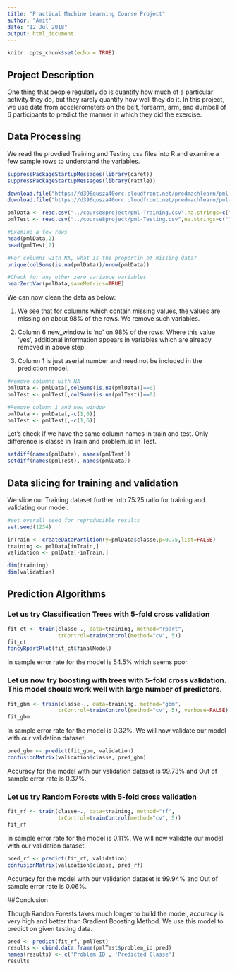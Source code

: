 ---
title: "Practical Machine Learning Course Project"
author: "Amit"
date: "12 Jul 2018"
output: html_document
---

```{r setup, include=FALSE}
knitr::opts_chunk$set(echo = TRUE)
```

## Project Description

One thing that people regularly do is quantify how much of a particular activity they do, but they rarely quantify how well they do it. In this project, we use data from accelerometers on the belt, forearm, arm, and dumbell of 6 participants to predict the manner in which they did the exercise.


## Data Processing

We read the provdied Training and Testing csv files into R and examine a few sample rows to understand the variables.
``` {r, results = "hide"}
suppressPackageStartupMessages(library(caret))
suppressPackageStartupMessages(library(rattle))

download.file("https://d396qusza40orc.cloudfront.net/predmachlearn/pml-training.csv","../course8project/pml-training.csv")
download.file("https://d396qusza40orc.cloudfront.net/predmachlearn/pml-testing.csv","../course8project/pml-testing.csv")

pmlData <- read.csv("../course8project/pml-Training.csv",na.strings=c("", "NA"))
pmlTest <- read.csv("../course8project/pml-Testing.csv",na.strings=c("", "NA"))

#Examine a few rows
head(pmlData,2)
head(pmlTest,2)

#For columns with NA, what is the proportin of missing data?
unique(colSums(is.na(pmlData))/nrow(pmlData))

#Check for any other zero variance variables
nearZeroVar(pmlData,saveMetrics=TRUE)
```

We can now clean the data as below:

1. We see that for columns which contain missing values, the values are missing on about 98% of the rows. We remove such variables.

2. Column 6 new_window is 'no' on 98% of the rows. Where this value 'yes', additional information appears in variables which are already removed in above step.

3. Column 1 is just aserial number and need not be included in the prediction model.


``` {r}
#remove columns with NA
pmlData <- pmlData[,colSums(is.na(pmlData))==0]
pmlTest <- pmlTest[,colSums(is.na(pmlTest))==0]

#Remove column 1 and new_window
pmlData <- pmlData[,-c(1,6)]
pmlTest <- pmlTest[,-c(1,6)]
```

Let's check if we have the same column names in train and test. Only difference is classe in Train and problem_id in Test.

```{r}
setdiff(names(pmlData), names(pmlTest))
setdiff(names(pmlTest), names(pmlData))
```


## Data slicing for training and validation

We slice our Training dataset further into 75:25 ratio for training and validating our model.
``` {r}
#set overall seed for reproducible results
set.seed(1234)

inTrain <- createDataPartition(y=pmlData$classe,p=0.75,list=FALSE)
training <- pmlData[inTrain,]
validation <- pmlData[-inTrain,]

dim(training)
dim(validation)
```


## Prediction Algorithms

### Let us try Classification Trees with 5-fold cross validation
```{r}
fit_ct <- train(classe~., data=training, method="rpart", 
                trControl=trainControl(method="cv", 5))
fit_ct
fancyRpartPlot(fit_ct$finalModel)
```

In sample error rate for the model is 54.5% which seems poor.

### Let us now try boosting with trees with 5-fold cross validation. This model should work well with large number of predictors.
```{r}
fit_gbm <- train(classe~., data=training, method="gbm", 
                trControl=trainControl(method="cv", 5), verbose=FALSE)
fit_gbm
```

In sample error rate for the model is 0.32%.
We will now validate our model with our validation dataset.

```{r}
pred_gbm <- predict(fit_gbm, validation)
confusionMatrix(validation$classe, pred_gbm)
```

Accuracy for the model with our validation dataset is 99.73% and Out of sample error rate is 0.37%.

### Let us try Random Forests with 5-fold cross validation
```{r}
fit_rf <- train(classe~., data=training, method="rf", 
                trControl=trainControl(method="cv", 5))
fit_rf
```

In sample error rate for the model is  0.11%.
We will now validate our model with our validation dataset.

```{r}
pred_rf <- predict(fit_rf, validation)
confusionMatrix(validation$classe, pred_rf)
```

Accuracy for the model with our validation dataset is 99.94% and Out of sample error rate is 0.06%.


##Conclusion

Though Randon Forests takes much longer to build the model, accuracy is very high and better than Gradient Boosting Method.
We use this model to predict on given testing data.

```{r}
pred <- predict(fit_rf, pmlTest)
results <- cbind.data.frame(pmlTest$problem_id,pred)
names(results) <- c('Problem ID', 'Predicted Classe')
results
```
